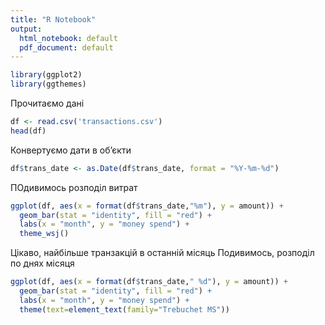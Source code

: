 ```yaml
---
title: "R Notebook"
output:
  html_notebook: default
  pdf_document: default
---
```



```r
library(ggplot2)
library(ggthemes)
```
Прочитаємо дані
```r
df <- read.csv('transactions.csv')
head(df)
```
Конвертуємо дати в об'єкти
```r
df$trans_date <- as.Date(df$trans_date, format = "%Y-%m-%d")
```
ПОдивимось розподіл витрат
```r
ggplot(df, aes(x = format(df$trans_date,"%m"), y = amount)) + 
  geom_bar(stat = "identity", fill = "red") +
  labs(x = "month", y = "money spend") +
  theme_wsj()
```
Цікаво, найбільше транзакцій в останній місяць
Подивимось, розподіл по днях місяця
```r
ggplot(df, aes(x = format(df$trans_date," %d"), y = amount)) + 
  geom_bar(stat = "identity", fill = "red") +
  labs(x = "month", y = "money spend") +
  theme(text=element_text(family="Trebuchet MS"))
```

